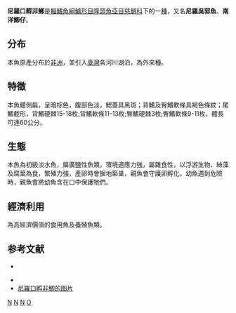 {{Speciesbox 
| taxon = Oreochromis niloticus
| image = Oreochromis niloticus.jpg
| image2 = Oreochromis-niloticus-Nairobi.JPG
| status = NE
| status_system = IUCN3.1
| authority = [[Linnaeus|Linnaeus]], 1758
| synonyms = *''Chromis nilotica''<br /><small>Linnaeus, 1758</small>
*''Chromis niloticus''<br /><small>Linnaeus, 1758</small>
*''Oreochromis nilotica''<br /><small>Linnaeus, 1758</small>
*''Oreochromis nilotics''<br /><small>Linnaeus, 1758</small>
*''Oreochromis niloticus''<br /><small>Linnaeus, 1758</small>
*''Perca nilotica''<br /><small>Linnaeus, 1758</small>
*''Sarotherodon niloticus''<br /><small>Linnaeus, 1758</small>
*''Tilapia calciati''<br /><small>Gianferrari, 1924</small>
*''Tilapia nilotica''<br /><small>Linnaeus, 1758</small>
}}
'''尼羅口孵非鯽'''是[[輻鰭魚綱|輻鰭魚綱]][[鱸形目|鱸形目]][[隆頭魚亞目|隆頭魚亞目]][[慈鯛科|慈鯛科]]下的一[[種|種]]，又名'''尼羅吳郭魚'''、'''南洋鯽仔'''。

==分布==
本魚原產分布於[[非洲|非洲]]，並引入[[臺灣|臺灣]]各河川湖泊，為外來種。

==特徵==
本魚體側扁，呈暗棕色，腹部色淡，鰓蓋具黑斑；背鰭及臀鰭軟條具褐色條紋；尾鰭截形，背鰭硬棘15-18枚;背鰭軟條11-13枚;臀鰭硬棘3枚;臀鰭軟條9-11枚，體長可達60公分。

==生態==
本魚為初級淡水魚，屬廣鹽性魚類，環境適應力強，屬雜食性，以浮游生物、絲藻及腐葉為食，繁殖力強，產卵時會掘地築巢，親魚會守護卵孵化，幼魚遇到危險時，親魚會將幼魚含在口中保護牠們。

==經濟利用==
為高經濟價值的食用魚及養殖魚類。

==参考文献==
*{{FishBase_species|genus=Oreochromis|species=niloticus|year=2012|month=7}}
{{refbegin}}
* {{TaiBNET| zh=尼羅口孵魚 | id=381624 | binomial=Oreochromis niloticus niloticus | authority=Linnaeue,1758 | var= | accessdate=2013-01-24}}
* [https://www.fishbase.se/images/species/Ornil_m1.jpg 尼羅口孵非鯽的图片] {{Wayback|url=https://www.fishbase.se/images/species/Ornil_m1.jpg |date=20200620121628 }}
{{refend}}
{{Taxonbar|from=Q311170}}

[[Category:口孵非鯽屬|N]]
[[Category:非洲淡水魚|N]]
[[Category:入侵魚種|N]]
[[Category:1758年描述的魚類|O]]